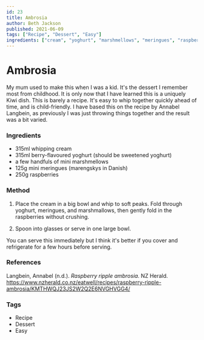 ```yaml
---
id: 23
title: Ambrosia
author: Beth Jackson
published: 2021-06-09
tags: ["Recipe", "Dessert", "Easy"]
ingredients: ["cream", "yoghurt", "marshmellows", "meringues", "raspberries"]
---
```


# Ambrosia

My mum used to make this when I was a kid. It's the dessert I remember most from childhood. It is only now that I have learned this is a uniquely Kiwi dish. This is barely a recipe. It's easy to whip together quickly ahead of time, and is child-friendly. I have based this on the recipe by Annabel Langbein, as previously I was just throwing things together and the result was a bit varied.

### Ingredients

- 315ml whipping cream
- 315ml berry-flavoured yoghurt (should be sweetened yoghurt)
- a few handfuls of mini marshmellows
- 125g mini meringues (marengskys in Danish)
- 250g raspberries

### Method

1. Place the cream in a big bowl and whip to soft peaks. Fold through yoghurt, meringues, and marshmallows, then gently fold in the raspberries without crushing.

2. Spoon into glasses or serve in one large bowl.

You can serve this immediately but I think it's better if you cover and refrigerate for a few hours before serving.

### References

Langbein, Annabel (n.d.). _Raspberry ripple ambrosia._ NZ Herald. https://www.nzherald.co.nz/eatwell/recipes/raspberry-ripple-ambrosia/KMTHWQJ23JS2W2Q2E6NVGHVGG4/

### Tags

- Recipe
- Dessert
- Easy
